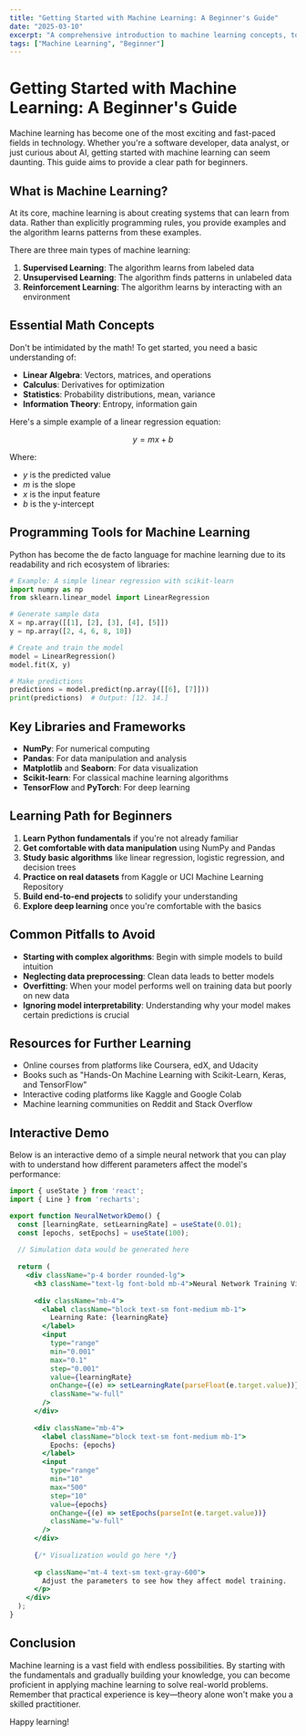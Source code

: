 ```yaml
---
title: "Getting Started with Machine Learning: A Beginner's Guide"
date: "2025-03-10"
excerpt: "A comprehensive introduction to machine learning concepts, tools, and workflows for beginners."
tags: ["Machine Learning", "Beginner"]
---
```


# Getting Started with Machine Learning: A Beginner's Guide

Machine learning has become one of the most exciting and fast-paced fields in technology. Whether you're a software developer, data analyst, or just curious about AI, getting started with machine learning can seem daunting. This guide aims to provide a clear path for beginners.

## What is Machine Learning?

At its core, machine learning is about creating systems that can learn from data. Rather than explicitly programming rules, you provide examples and the algorithm learns patterns from these examples.

There are three main types of machine learning:

1. **Supervised Learning**: The algorithm learns from labeled data
2. **Unsupervised Learning**: The algorithm finds patterns in unlabeled data
3. **Reinforcement Learning**: The algorithm learns by interacting with an environment

## Essential Math Concepts

Don't be intimidated by the math! To get started, you need a basic understanding of:

- **Linear Algebra**: Vectors, matrices, and operations
- **Calculus**: Derivatives for optimization
- **Statistics**: Probability distributions, mean, variance
- **Information Theory**: Entropy, information gain

Here's a simple example of a linear regression equation:

$$y = mx + b$$

Where:
- $y$ is the predicted value
- $m$ is the slope
- $x$ is the input feature
- $b$ is the y-intercept

## Programming Tools for Machine Learning

Python has become the de facto language for machine learning due to its readability and rich ecosystem of libraries:

```python
# Example: A simple linear regression with scikit-learn
import numpy as np
from sklearn.linear_model import LinearRegression

# Generate sample data
X = np.array([[1], [2], [3], [4], [5]])
y = np.array([2, 4, 6, 8, 10])

# Create and train the model
model = LinearRegression()
model.fit(X, y)

# Make predictions
predictions = model.predict(np.array([[6], [7]]))
print(predictions)  # Output: [12. 14.]
```

## Key Libraries and Frameworks

- **NumPy**: For numerical computing
- **Pandas**: For data manipulation and analysis
- **Matplotlib** and **Seaborn**: For data visualization
- **Scikit-learn**: For classical machine learning algorithms
- **TensorFlow** and **PyTorch**: For deep learning

## Learning Path for Beginners

1. **Learn Python fundamentals** if you're not already familiar
2. **Get comfortable with data manipulation** using NumPy and Pandas
3. **Study basic algorithms** like linear regression, logistic regression, and decision trees
4. **Practice on real datasets** from Kaggle or UCI Machine Learning Repository
5. **Build end-to-end projects** to solidify your understanding
6. **Explore deep learning** once you're comfortable with the basics

## Common Pitfalls to Avoid

- **Starting with complex algorithms**: Begin with simple models to build intuition
- **Neglecting data preprocessing**: Clean data leads to better models
- **Overfitting**: When your model performs well on training data but poorly on new data
- **Ignoring model interpretability**: Understanding why your model makes certain predictions is crucial

## Resources for Further Learning

- Online courses from platforms like Coursera, edX, and Udacity
- Books such as "Hands-On Machine Learning with Scikit-Learn, Keras, and TensorFlow"
- Interactive coding platforms like Kaggle and Google Colab
- Machine learning communities on Reddit and Stack Overflow

## Interactive Demo

Below is an interactive demo of a simple neural network that you can play with to understand how different parameters affect the model's performance:

```jsx
import { useState } from 'react';
import { Line } from 'recharts';

export function NeuralNetworkDemo() {
  const [learningRate, setLearningRate] = useState(0.01);
  const [epochs, setEpochs] = useState(100);
  
  // Simulation data would be generated here
  
  return (
    <div className="p-4 border rounded-lg">
      <h3 className="text-lg font-bold mb-4">Neural Network Training Visualization</h3>
      
      <div className="mb-4">
        <label className="block text-sm font-medium mb-1">
          Learning Rate: {learningRate}
        </label>
        <input
          type="range"
          min="0.001"
          max="0.1"
          step="0.001"
          value={learningRate}
          onChange={(e) => setLearningRate(parseFloat(e.target.value))}
          className="w-full"
        />
      </div>
      
      <div className="mb-4">
        <label className="block text-sm font-medium mb-1">
          Epochs: {epochs}
        </label>
        <input
          type="range"
          min="10"
          max="500"
          step="10"
          value={epochs}
          onChange={(e) => setEpochs(parseInt(e.target.value))}
          className="w-full"
        />
      </div>
      
      {/* Visualization would go here */}
      
      <p className="mt-4 text-sm text-gray-600">
        Adjust the parameters to see how they affect model training.
      </p>
    </div>
  );
}
```

## Conclusion

Machine learning is a vast field with endless possibilities. By starting with the fundamentals and gradually building your knowledge, you can become proficient in applying machine learning to solve real-world problems. Remember that practical experience is key—theory alone won't make you a skilled practitioner.

Happy learning!
